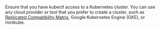Ensure that you have kubectl access to a Kubernetes cluster. You can use any cloud provider or tool that you prefer to create a cluster, such as [Replicated Compatibility Matrix](/vendor/testing-how-to), Google Kubernetes Engine (GKE), or minikube.